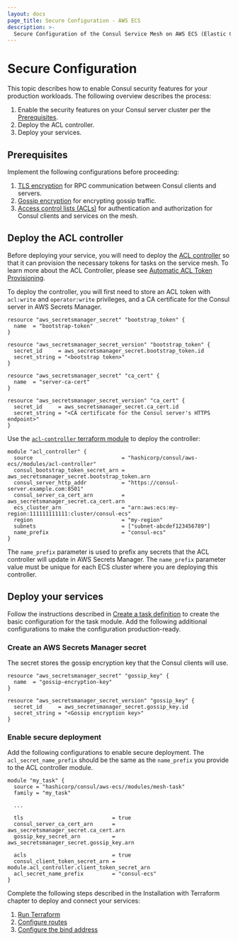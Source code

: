 ```yaml
---
layout: docs
page_title: Secure Configuration - AWS ECS
description: >-
  Secure Configuration of the Consul Service Mesh on AWS ECS (Elastic Container Service) with Terraform.
---
```


# Secure Configuration

This topic describes how to enable Consul security features for your production workloads. The following overview describes the process:

1. Enable the security features on your Consul server cluster per the [Prerequisites](#prerequisites).
1. Deploy the ACL controller.
1. Deploy your services.

## Prerequisites

Implement the following configurations before proceeding: 

1. [TLS encryption](/docs/security/encryption#rpc-encryption-with-tls) for RPC communication between Consul clients and servers.
1. [Gossip encryption](/docs/security/encryption#gossip-encryption) for encrypting gossip traffic.
1. [Access control lists (ACLs)](/docs/security/acl) for authentication and authorization for Consul clients and services on the mesh.


## Deploy the ACL controller

Before deploying your service, you will need to deploy the [ACL controller](https://registry.terraform.io/modules/hashicorp/consul-ecs/aws/latest/submodules/acl-controller) so that it can provision the necessary tokens
for tasks on the service mesh. To learn more about the ACL Controller, please see [Automatic ACL Token Provisioning](/docs/ecs/architecture#automatic-acl-token-provisioning).

To deploy the controller, you will first need to store an ACL token with `acl:write` and `operator:write` privileges,
and a CA certificate for the Consul server in AWS Secrets Manager.

```hcl
resource "aws_secretsmanager_secret" "bootstrap_token" {
  name  = "bootstrap-token"
}

resource "aws_secretsmanager_secret_version" "bootstrap_token" {
  secret_id     = aws_secretsmanager_secret.bootstrap_token.id
  secret_string = "<bootstrap token>"
}

resource "aws_secretsmanager_secret" "ca_cert" {
  name  = "server-ca-cert"
}

resource "aws_secretsmanager_secret_version" "ca_cert" {
  secret_id     = aws_secretsmanager_secret.ca_cert.id
  secret_string = "<CA certificate for the Consul server's HTTPS endpoint>"
}
```

Use the [`acl-controller` terraform module](https://registry.terraform.io/modules/hashicorp/consul-ecs/aws/latest/submodules/acl-controller?tab=inputs) to deploy the controller:

```hcl
module "acl_controller" {
  source                            = "hashicorp/consul/aws-ecs//modules/acl-controller"
  consul_bootstrap_token_secret_arn = aws_secretsmanager_secret.bootstrap_token.arn
  consul_server_http_addr           = "https://consul-server.example.com:8501"
  consul_server_ca_cert_arn         = aws_secretsmanager_secret.ca_cert.arn
  ecs_cluster_arn                   = "arn:aws:ecs:my-region:111111111111:cluster/consul-ecs"
  region                            = "my-region"
  subnets                           = ["subnet-abcdef123456789"]
  name_prefix                       = "consul-ecs"
}
```

The `name_prefix` parameter is used to prefix any secrets that the ACL controller will
update in AWS Secrets Manager. The `name_prefix` parameter value must be unique for each ECS cluster where you are deploying this controller.

## Deploy your services

Follow the instructions described in [Create a task definition](/docs/ecs/terraform/install#create-the-task-definition) to create the basic configuration for the task module. Add the following additional configurations to make the configuration production-ready.

### Create an AWS Secrets Manager secret 

The secret stores the gossip encryption key that the Consul clients will use.

<CodeBlock>

```hcl
resource "aws_secretsmanager_secret" "gossip_key" {
  name  = "gossip-encryption-key"
}

resource "aws_secretsmanager_secret_version" "gossip_key" {
  secret_id     = aws_secretsmanager_secret.gossip_key.id
  secret_string = "<Gossip encryption key>"
}
```
</CodeBlock>

### Enable secure deployment

Add the following configurations to enable secure deployment. The `acl_secret_name_prefix`
should be the same as the `name_prefix` you provide to the ACL controller module.

```hcl
module "my_task" {
  source = "hashicorp/consul/aws-ecs//modules/mesh-task"
  family = "my_task"

  ...

  tls                            = true
  consul_server_ca_cert_arn      = aws_secretsmanager_secret.ca_cert.arn
  gossip_key_secret_arn          = aws_secretsmanager_secret.gossip_key.arn

  acls                           = true
  consul_client_token_secret_arn = module.acl_controller.client_token_secret_arn
  acl_secret_name_prefix         = "consul-ecs"
}
```

Complete the following steps described in the Installation with Terraform chapter to deploy and connect your services:

1. [Run Terraform](/docs/ecs/terraform/install#run-terraform)
1. [Configure routes](/docs/ecs/terraform/install#configure-routes)
1. [Configure the bind address](/docs/ecs/terraform/install#configure-the-bind-address)
